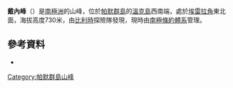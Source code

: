 {{Coord|64|54|S|63|36|W|source:GNIS|display=title}}

'''戴內峰'''（{{lang-en|Dayné Peak}}）是[[南極洲|南極洲]]的山峰，位於[[帕默群島|帕默群島]]的[[溫克島|溫克島]]西南端，處於[[埃雷拉角|埃雷拉角]]東北面，海拔高度730米，由[[比利時|比利時]]探險隊發現，現時由[[南極條約體系|南極條約體系]]管理。

==參考資料==
* {{usgs-gazetteer|id=3612|name=Dayné Peak}}

{{DEFAULTSORT:Dayné Peak}}
[[Category:帕默群島山峰|Category:帕默群島山峰]]


{{PalmerArchipelago-geo-stub}}